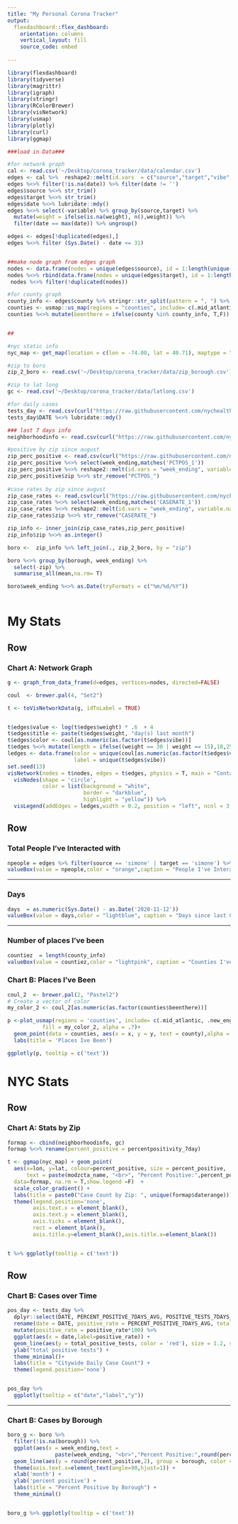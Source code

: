 ```yaml
---
title: "My Personal Corona Tracker"
output: 
  flexdashboard::flex_dashboard:
    orientation: columns
    vertical_layout: fill
    source_code: embed
  
---
```


```r
library(flexdashboard)
library(tidyverse)
library(magrittr)
library(igraph)
library(stringr)
library(RColorBrewer)
library(visNetwork)
library(usmap)
library(plotly)
library(curl)
library(ggmap)

###load in Data###

#for network graph
cal <- read.csv('~/Desktop/corona_tracker/data/calendar.csv')
edges <- cal %>%  reshape2::melt(id.vars  = c("source","target","vibe","county","weight"), value.name = "date")
edges %<>% filter(!is.na(date)) %>% filter(date != '')
edges$source %<>% str_trim()
edges$target %<>% str_trim()
edges$date %<>% lubridate::mdy()
edges %<>% select(-variable) %>% group_by(source,target) %>% 
  mutate(weight = ifelse(is.na(weight), n(),weight)) %>% 
  filter(date == max(date)) %>% ungroup() 

edges <- edges[!duplicated(edges),]
edges %<>% filter (Sys.Date() - date <= 31)


##make node graph from edges graph 
nodes <- data.frame(nodes = unique(edges$source), id = 1:length(unique(edges$source)))
nodes %<>% rbind(data.frame(nodes = unique(edges$target), id = 1:length(unique(edges$target))))
 nodes %<>% filter(!duplicated(nodes))

#for county graph
county_info <- edges$county %>% stringr::str_split(pattern = ", ") %>% unlist() %>% unique()
counties <- usmap::us_map(regions = "counties", include= c(.mid_atlantic, .new_england)) 
counties %<>% mutate(beenthere = ifelse(county %in% county_info, T,F))


##

#nyc static info
nyc_map <- get_map(location = c(lon = -74.00, lat = 40.71), maptype = "terrain", zoom = 11)

#zip to boro
zip_2_boro <- read.csv('~/Desktop/corona_tracker/data/zip_borough.csv')

#zip to lat long 
gc <- read.csv('~/Desktop/corona_tracker/data/latlong.csv')

#for daily cases
tests_day <- read.csv(curl("https://raw.githubusercontent.com/nychealth/coronavirus-data/master/trends/tests.csv") )
tests_day$DATE %<>% lubridate::mdy()

### last 7 days info
neighborhoodinfo <- read.csv(curl("https://raw.githubusercontent.com/nychealth/coronavirus-data/master/latest/last7days-by-modzcta.csv"))

#positive by zip since august 
zip_perc_positive <- read.csv(curl("https://raw.githubusercontent.com/nychealth/coronavirus-data/master/trends/percentpositive-by-modzcta.csv") )
zip_perc_positive %<>% select(week_ending,matches('PCTPOS_1'))
zip_perc_positive %<>% reshape2::melt(id.vars = "week_ending", variable.name = "zip",value.name = "percent_positive")
zip_perc_positive$zip %<>% str_remove("PCTPOS_")
 
#case rates by zip since august
zip_case_rates <- read.csv(curl("https://raw.githubusercontent.com/nychealth/coronavirus-data/master/trends/caserate-by-modzcta.csv") )
zip_case_rates %<>% select(week_ending,matches('CASERATE_1'))
zip_case_rates %<>% reshape2::melt(id.vars = "week_ending", variable.name = "zip",value.name = "case_rate")
zip_case_rates$zip %<>% str_remove("CASERATE_")

zip_info <- inner_join(zip_case_rates,zip_perc_positive)
zip_info$zip %<>% as.integer()

boro <-  zip_info %>% left_join(., zip_2_boro, by = "zip")

boro %<>% group_by(borough, week_ending) %>%
  select(-zip) %>%
  summarise_all(mean,na.rm= T) 

boro$week_ending %<>% as.Date(tryFormats = c("%m/%d/%Y"))
 
```

My Stats
=====================================  

Row {data-width=800 }
-----------------------------------------------------------------------
### Chart A: Network Graph

```r

g <- graph_from_data_frame(d=edges, vertices=nodes, directed=FALSE)

coul  <- brewer.pal(4, "Set2") 

t <- toVisNetworkData(g, idToLabel = TRUE)


t$edges$value <- log(t$edges$weight) * .6  + 4
t$edges$title <- paste(t$edges$weight, "day(s) last month")
t$edges$color <- coul[as.numeric(as.factor(t$edges$vibe))]
t$edges %<>% mutate(length = ifelse((weight == 30 | weight == 15),10,250))
ledges <- data.frame(color = unique(coul[as.numeric(as.factor(t$edges$vibe))]),
                     label = unique(t$edges$vibe))
set.seed(13)
visNetwork(nodes = t$nodes, edges = t$edges, physics = T, main = "Contacts In the Last Month") %>% 
  visNodes(shape = 'circle',
           color = list(background = "white", 
                        border = "darkblue",
                        highlight = "yellow")) %>% 
  visLegend(addEdges = ledges,width = 0.2, position = "left", ncol = 3, stepY = 50)


```

Row {data-width=300}
--------------------------------------
### Total People I've Interacted with 
```r
npeople = edges %>% filter(source == 'simone' | target == 'simone') %>% summarise(n = n())
valueBox(value = npeople,color = "orange",caption = "People I've Interacted With")
```

-----------------------------------------------------------------------

### Days 
```r
days  = as.numeric(Sys.Date() - as.Date('2020-11-12'))
valueBox(value = days,color = "lightblue", caption = "Days since last Covid Test")
```

-----------------------------------------------------------------------

### Number of places I've been 
```r
countiez  = length(county_info)
valueBox(value = countiez,color = "lightpink", caption = "Counties I've Been To")
```


### Chart B: Places I've Been

```r

coul_2  <- brewer.pal(2, "Pastel2") 
# Create a vector of color
my_color_2 <- coul_2[as.numeric(as.factor(counties$beenthere))]

p <-plot_usmap(regions = 'counties', include= c(.mid_atlantic, .new_england), 
           fill = my_color_2, alpha = .7)+ 
  geom_point(data = counties, aes(x = x, y = y, text = county),alpha = 0) + 
  labs(title = 'Places Ive Been')

ggplotly(p, tooltip = c('text')) 
```


NYC Stats
=====================================  
Row {data-width=800 }
-----------------------------------------------------------------------
### Chart A: Stats by Zip

```r

formap <- cbind(neighborhoodinfo, gc)
formap %<>% rename(percent_positive = percentpositivity_7day)

t <- ggmap(nyc_map) + geom_point(
  aes(x=lon, y=lat, colour=percent_positive, size = percent_positive,
      text = paste(modzcta_name, "<br>", "Percent Positive:",percent_positive,"<br>", "Case Count:", people_positive,"<br>", "People Tested:",people_tested)),
  data=formap, na.rm = T,show.legend =F)  + 
  scale_color_gradient() + 
  labs(title = paste0("Case Count by Zip: ", unique(formap$daterange)))+ 
  theme(legend.position='none',
        axis.text.x = element_blank(),
        axis.text.y = element_blank(),
        axis.ticks = element_blank(),
        rect = element_blank(),
        axis.title.y=element_blank(),axis.title.x=element_blank())


t %>% ggplotly(tooltip = c('text'))

```

Row {data-width=400}
---------------------------------------------------------------------
### Chart B: Cases over Time

```r

pos_day <- tests_day %>%
  dplyr::select(DATE, PERCENT_POSITIVE_7DAYS_AVG, POSITIVE_TESTS_7DAYS_AVG) %>%
  rename(date = DATE, positive_rate = PERCENT_POSITIVE_7DAYS_AVG, total_positive_tests = POSITIVE_TESTS_7DAYS_AVG) %>%
  mutate(positive_rate = positive_rate*100) %>%
  ggplot(aes(x = date,label=positive_rate)) +
  geom_line(aes(y = total_positive_tests, color = 'red'), size = 1.2, show.legend = F) +
  ylab("total positive tests") +
  theme_minimal()+
  labs(title = "Citywide Daily Case Count") +
  theme(legend.position='none')


pos_day %>%
  ggplotly(tooltip = c("date","label","y"))
```

---------------------------------------------------------------------
### Chart B: Cases by Borough

```r
boro_g <- boro %>%
  filter(!is.na(borough)) %>%
  ggplot(aes(x = week_ending,text = 
               paste(week_ending, "<br>","Percent Positive:",round(percent_positive,2),"<br>", "Case Count per 100K:", round(case_rate,2)))) +
  geom_line(aes(y = round(percent_positive,2), group = borough, color = borough), size = 1.2) +
  theme(axis.text.x=element_text(angle=90,hjust=1)) +
  xlab('month') +
  ylab('percent positive') + 
  labs(title = "Percent Positive by Borough") +
  theme_minimal()


boro_g %>% ggplotly(tooltip = c('text'))

```


